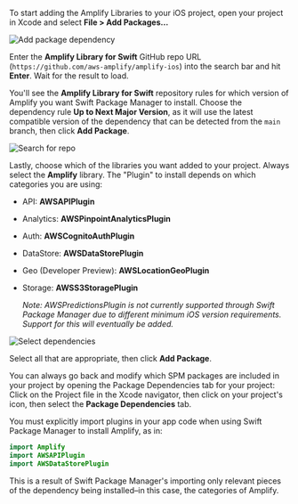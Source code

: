 To start adding the Amplify Libraries to your iOS project, open your project in Xcode and select **File > Add Packages...**

![Add package dependency](/images/project-setup/20_4_add-package-dependency.png)

Enter the **Amplify Library for Swift** GitHub repo URL (`https://github.com/aws-amplify/amplify-ios`) into the search bar and hit **Enter**. Wait for the result to load.

You'll see the **Amplify Library for Swift** repository rules for which version of Amplify you want Swift Package Manager to install. Choose the dependency rule **Up to Next Major Version**, as it will use the latest compatible version of the dependency that can be detected from the `main` branch, then click **Add Package**.

![Search for repo](/images/project-setup/20_5_search-amplify-repo.png)

Lastly, choose which of the libraries you want added to your project. Always select the **Amplify** library. The "Plugin" to install depends on which categories you are using:

- API: **AWSAPIPlugin**
- Analytics: **AWSPinpointAnalyticsPlugin**
- Auth: **AWSCognitoAuthPlugin**
- DataStore: **AWSDataStorePlugin**
- Geo (Developer Preview): **AWSLocationGeoPlugin**
- Storage: **AWSS3StoragePlugin**

  _Note: AWSPredictionsPlugin is not currently supported through Swift Package Manager due to different minimum iOS version requirements. Support for this will eventually be added._

![Select dependencies](/images/project-setup/20_7_select-dependencies.png)

Select all that are appropriate, then click **Add Package**.

You can always go back and modify which SPM packages are included in your project by opening the Package Dependencies tab for your project: Click on the Project file in the Xcode navigator, then click on your project's icon, then select the **Package Dependencies** tab.

<Callout>

You must explicitly import plugins in your app code when using Swift Package Manager to install Amplify, as in:

```swift
import Amplify
import AWSAPIPlugin
import AWSDataStorePlugin
```

This is a result of Swift Package Manager's importing only relevant pieces of the dependency being installed–in this case, the categories of Amplify.

</Callout>

